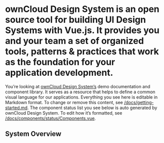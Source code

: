 
<Meta title="Documentation/Getting Started" />

# ownCloud Design System is an open source tool for building UI Design Systems with Vue.js. It provides you and your team a set of organized tools, patterns & practices that work as the foundation for your application development.

You’re looking at [ownCloud Design System’s](https://owncloud.github.io/owncloud-design-system/) demo documentation and component library. It serves as a resource that helps to define a common visual language for our applications. Everything you see here is editable in Markdown format. To change or remove this content, see [/docs/getting-started.md](https://github.com/owncloud/owncloud-design-system/blob/master/docs/getting-started.md). The component status list you see below is auto generated by ownCloud Design System. To edit how it’s formatted, see [/docs/components/status/Components.vue](https://github.com/owncloud/owncloud-design-system/blob/master/docs/components/status/Components.vue).

## System Overview

<!-- TODO: Add all components via Canvas and Story element -->

<!-- ```
<components />
``` -->
